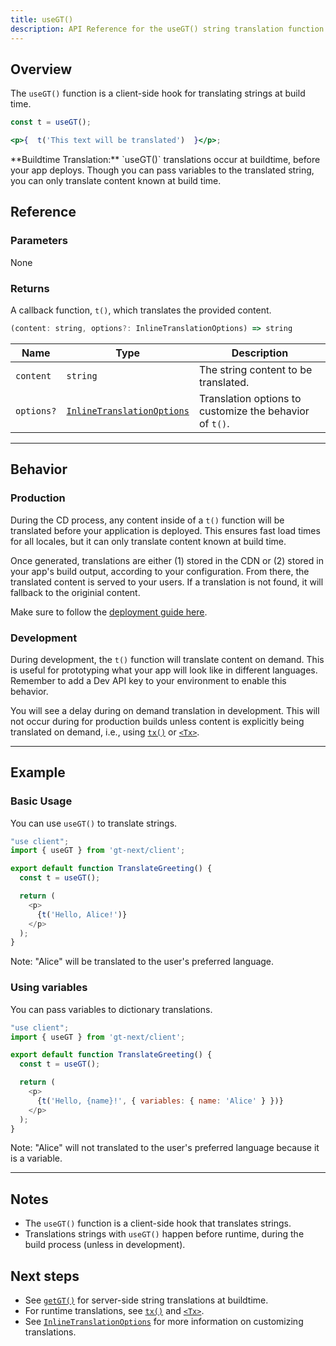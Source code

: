 ```yaml
---
title: useGT()
description: API Reference for the useGT() string translation function
---
```


## Overview

The `useGT()` function is a client-side hook for translating strings at build time.

```jsx
const t = useGT();

<p>{  t('This text will be translated')  }</p>;
```

<Callout>
**Buildtime Translation:**
`useGT()` translations occur at buildtime, before your app deploys.
Though you can pass variables to the translated string, you can only translate content known at build time.
</Callout>

## Reference
### Parameters
None

### Returns

A callback function, `t()`, which translates the provided content.

```jsx
(content: string, options?: InlineTranslationOptions) => string
```

| Name                  | Type | Description                                                                 |
|-----------------------|--|-----------------------------------------------------------------------------|
| `content`             | `string` | The string content to be translated.                                     |
| `options?`            | [`InlineTranslationOptions`](/docs/next/api/types/inlineTranslationOptions) | Translation options to customize the behavior of `t()`. |

---

## Behavior


### Production
During the CD process, any content inside of a `t()` function will be translated before your application is deployed.
This ensures fast load times for all locales, but it can only translate content known at build time.

Once generated, translations are either (1) stored in the CDN or (2) stored in your app's build output, according to your configuration.
From there, the translated content is served to your users.
If a translation is not found, it will fallback to the originial content.

Make sure to follow the [deployment guide here](/docs/next/tutorials/quickdeploy).

### Development
During development, the `t()` function will translate content on demand.
This is useful for prototyping what your app will look like in different languages.
Remember to add a Dev API key to your environment to enable this behavior.

You will see a delay during on demand translation in development.
This will not occur during for production builds unless content is explicitly being translated on demand,
i.e., using [`tx()`](/docs/next/api/strings/tx) or [`<Tx>`](/docs/next/api/components/tx).

---


## Example

### Basic Usage
You can use `useGT()` to translate strings.

```javascript copy
"use client";
import { useGT } from 'gt-next/client';

export default function TranslateGreeting() {
  const t = useGT();

  return (
    <p>
      {t('Hello, Alice!')}
    </p>
  );
}
```
Note: "Alice" will be translated to the user's preferred language.


### Using variables
You can pass variables to dictionary translations.

```javascript copy
"use client";
import { useGT } from 'gt-next/client';

export default function TranslateGreeting() {
  const t = useGT();

  return (
    <p>
      {t('Hello, {name}!', { variables: { name: 'Alice' } })}
    </p>
  );
}
```
Note: "Alice" will not translated to the user's preferred language because it is a variable.

---

## Notes
 * The `useGT()` function is a client-side hook that translates strings.
 * Translations strings with `useGT()` happen before runtime, during the build process (unless in development).

## Next steps
 * See [`getGT()`](/docs/next/api/dictionary/getGT) for server-side string translations at buildtime.
 * For runtime translations, see [`tx()`](/docs/next/api/strings/tx) and [`<Tx>`](/docs/next/api/components/tx).
 * See [`InlineTranslationOptions`](/docs/next/api/types/inlineTranslationOptions) for more information on customizing translations.